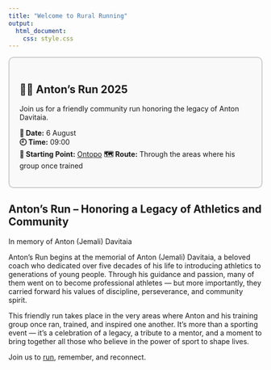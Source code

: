 ```yaml
---
title: "Welcome to Rural Running"
output: 
  html_document:
    css: style.css
---
```



<div style="border: 2px solid #ccc; border-radius: 10px; padding: 20px; background-color: #f9f9f9;">

## 🏃‍♂️ Anton’s Run 2025

Join us for a friendly community run honoring the legacy of Anton Davitaia.

**📅 Date:** 6 August  
**🕘 Time:** 09:00  
**📍 Starting Point:** [Ontopo](routes.html)
**🗺️ Route:** Through the areas where his group once trained

</div>

</p>



## Anton’s Run – Honoring a Legacy of Athletics and Community
In memory of Anton (Jemali) Davitaia

Anton’s Run begins at the memorial of Anton (Jemali) Davitaia, a beloved coach who dedicated over five decades of his life to introducing athletics to generations of young people. Through his guidance and passion, many of them went on to become professional athletes — but more importantly, they carried forward his values of discipline, perseverance, and community spirit.

This friendly run takes place in the very areas where Anton and his training group once ran, trained, and inspired one another. It’s more than a sporting event — it’s a celebration of a legacy, a tribute to a mentor, and a moment to bring together all those who believe in the power of sport to shape lives.

Join us to  [run](routes.html), remember, and reconnect.

